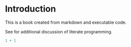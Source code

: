 # Introduction

This is a book created from markdown and executable code.

See for additional discussion of literate programming.

```r
1 + 1
```

